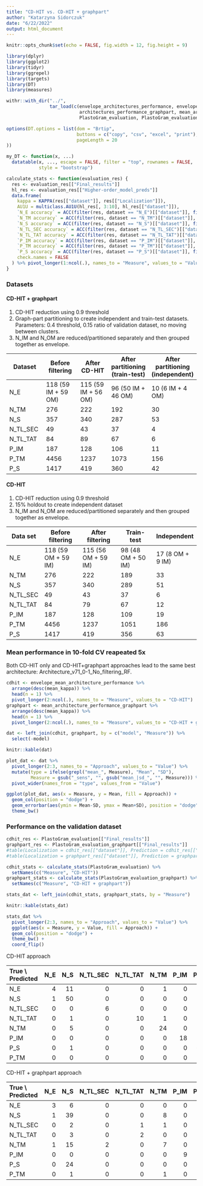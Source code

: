 ```yaml
---
title: "CD-HIT vs. CD-HIT + graphpart"
author: "Katarzyna Sidorczuk"
date: "6/22/2022"
output: html_document
---
```


```r
knitr::opts_chunk$set(echo = FALSE, fig.width = 12, fig.height = 9)

library(dplyr)
library(ggplot2)
library(tidyr)
library(ggrepel)
library(targets)
library(DT)
library(measures)

withr::with_dir("../",
                tar_load(c(envelope_architectures_performance, envelope_mean_architecture_performance, 
                           architectures_performance_graphpart, mean_architecture_performance_graphpart,
                           PlastoGram_evaluation, PlastoGram_evaluation_graphpart)))

options(DT.options = list(dom = "Brtip",
                          buttons = c("copy", "csv", "excel", "print"),
                          pageLength = 20
))

my_DT <- function(x, ...)
  datatable(x, ..., escape = FALSE, filter = "top", rownames = FALSE,
            style = "bootstrap")

calculate_stats <- function(evaluation_res) {
  res <- evaluation_res[["Final_results"]]
  hl_res <- evaluation_res[["Higher-order_model_preds"]]
  data.frame(
    kappa = KAPPA(res[["dataset"]], res[["Localization"]]),
    AU1U = multiclass.AU1U(hl_res[, 3:10], hl_res[["dataset"]]),
    `N_E accuracy` = ACC(filter(res, dataset == "N_E")[["dataset"]], filter(res, dataset == "N_E")[["Localization"]]),
    `N_TM accuracy` = ACC(filter(res, dataset == "N_TM")[["dataset"]], filter(res, dataset == "N_TM")[["Localization"]]),
    `N_S accuracy` = ACC(filter(res, dataset == "N_S")[["dataset"]], filter(res, dataset == "N_S")[["Localization"]]),
    `N_TL_SEC accuracy` = ACC(filter(res, dataset == "N_TL_SEC")[["dataset"]], filter(res, dataset == "N_TL_SEC")[["Localization"]]),
    `N_TL_TAT accuracy` = ACC(filter(res, dataset == "N_TL_TAT")[["dataset"]], filter(res, dataset == "N_TL_TAT")[["Localization"]]),
    `P_IM accuracy` = ACC(filter(res, dataset == "P_IM")[["dataset"]], filter(res, dataset == "P_IM")[["Localization"]]),
    `P_TM accuracy` = ACC(filter(res, dataset == "P_TM")[["dataset"]], filter(res, dataset == "P_TM")[["Localization"]]),
    `P_S accuracy` = ACC(filter(res, dataset == "P_S")[["dataset"]], filter(res, dataset == "P_S")[["Localization"]]),
    check.names = FALSE
  ) %>% pivot_longer(1:ncol(.), names_to = "Measure", values_to = "Value") 
}
```

### Datasets

#### CD-HIT + graphpart

1. CD-HIT reduction using 0.9 threshold
2. Graph-part partitioning to create independent and train-test datasets. Parameters: 0.4 threshold, 0.15 ratio of validation dataset, no moving between clusters.
3. N_IM and N_OM are reduced/partitioned separately and then grouped together as envelope. 

| Dataset | Before filtering | After CD-HIT | After partitioning<br>(train-test) | After partitioning<br>(independent) |
|---|---|---|---|---|
| N_E | 118 (59 IM + 59 OM) | 115 (59 IM + 56 OM) | 96 (50 IM + 46 OM) | 10 (6 IM + 4 OM) |
| N_TM | 276 | 222 | 192 | 30 |
| N_S | 357 | 340 | 287 | 53 |
| N_TL_SEC | 49 | 43 | 37 | 4 |
| N_TL_TAT | 84 | 89 | 67 | 6 |
| P_IM | 187 | 128 | 106 | 11 |
| P_TM | 4456 | 1237 | 1073 | 156 |
| P_S | 1417 | 419 | 360 | 42 |


#### CD-HIT

1. CD-HIT reduction using 0.9 threshold
2. 15% holdout to create independent dataset
3. N_IM and N_OM are reduced/partitioned separately and then grouped together as envelope. 

| Data set   | Before filtering   | After filtering    | Train-test        | Independent     |
|------------|--------------------|--------------------|-------------------|-----------------|
| N_E        | 118 (59 OM + 59 IM) | 115 (56 OM + 59 IM) | 98 (48 OM + 50 IM) | 17 (8 OM + 9 IM) |
| N_TM       | 276                | 222                | 189               | 33              |
| N_S        | 357                | 340                | 289               | 51              |
| N_TL_SEC   | 49                 | 43                 | 37                | 6               |
| N_TL_TAT   | 84                 | 79                 | 67                | 12              |
| P_IM       | 187                | 128                | 109               | 19              |
| P_TM       | 4456               | 1237               | 1051              | 186             |
| P_S        | 1417               | 419                | 356               | 63              |


### Mean performance in 10-fold CV reapeated 5x

Both CD-HIT only and CD-HIT+graphpart approaches lead to the same best architecture: Architecture_v71_0-1_No_filtering_RF. 

```r
cdhit <- envelope_mean_architecture_performance %>% 
  arrange(desc(mean_kappa)) %>% 
  head(n = 1) %>% 
  pivot_longer(2:ncol(.), names_to = "Measure", values_to = "CD-HIT") 
graphpart <- mean_architecture_performance_graphpart %>% 
  arrange(desc(mean_kappa)) %>% 
  head(n = 1) %>% 
  pivot_longer(2:ncol(.), names_to = "Measure", values_to = "CD-HIT + graphpart") 

dat <- left_join(cdhit, graphpart, by = c("model", "Measure")) %>% 
  select(-model)

knitr::kable(dat)
```

```r
plot_dat <- dat %>% 
  pivot_longer(2:3, names_to = "Approach", values_to = "Value") %>% 
  mutate(type = ifelse(grepl("mean_", Measure), "Mean", "SD"),
         Measure = gsub("_sens", "", gsub("mean_|sd_", "", Measure))) %>% 
  pivot_wider(names_from = "type", values_from = "Value")

ggplot(plot_dat, aes(x = Measure, y = Mean, fill = Approach)) +
  geom_col(position = "dodge") +
  geom_errorbar(aes(ymin = Mean-SD, ymax = Mean+SD), position = "dodge") +
  theme_bw()
```

### Performance on the validation dataset

```r
cdhit_res <- PlastoGram_evaluation[["Final_results"]]
graphpart_res <- PlastoGram_evaluation_graphpart[["Final_results"]]
#table(Localization = cdhit_res[["dataset"]], Prediction = cdhit_res[["Localization"]]) %>% knitr::kable()
#table(Localization = graphpart_res[["dataset"]], Prediction = graphpart_res[["Localization"]]) %>% knitr::kable()

cdhit_stats <- calculate_stats(PlastoGram_evaluation) %>% 
  setNames(c("Measure", "CD-HIT"))
graphpart_stats <- calculate_stats(PlastoGram_evaluation_graphpart) %>% 
  setNames(c("Measure", "CD-HIT + graphpart"))

stats_dat <- left_join(cdhit_stats, graphpart_stats, by = "Measure") 

knitr::kable(stats_dat)

stats_dat %>% 
  pivot_longer(2:3, names_to = "Approach", values_to = "Value") %>% 
  ggplot(aes(x = Measure, y = Value, fill = Approach)) +
  geom_col(position = "dodge") +
  theme_bw() +
  coord_flip()
```


CD-HIT approach

|True \\ Predicted| N_E| N_S| N_TL_SEC| N_TL_TAT| N_TM| P_IM| P_S| P_TM|
|:--------|---:|---:|--------:|--------:|----:|----:|---:|----:|
|N_E      |   4|  11|        0|        0|    1|    0|   0|    1|
|N_S      |   1|  50|        0|        0|    0|    0|   0|    0|
|N_TL_SEC |   0|   0|        6|        0|    0|    0|   0|    0|
|N_TL_TAT |   0|   1|        0|       10|    1|    0|   0|    0|
|N_TM     |   0|   5|        0|        0|   24|    0|   0|    4|
|P_IM     |   0|   0|        0|        0|    0|   18|   0|    1|
|P_S      |   0|   1|        0|        0|    0|    0|  60|    2|
|P_TM     |   0|   0|        0|        0|    0|    0|   0|  186|


CD-HIT + graphpart approach

|True \\ Predicted| N_E| N_S| N_TL_SEC| N_TL_TAT| N_TM| P_IM| P_S| P_TM|
|:--------|---:|---:|--------:|--------:|----:|----:|---:|----:|
|N_E      |   3|   6|        0|        0|    0|    0|   0|    1|
|N_S      |   1|  39|        0|        0|    8|    0|   4|    1|
|N_TL_SEC |   0|   2|        0|        1|    1|    0|   0|    0|
|N_TL_TAT |   0|   3|        0|        2|    0|    0|   0|    1|
|N_TM     |   1|  15|        2|        0|    7|    0|   0|    5|
|P_IM     |   0|   0|        0|        0|    0|    9|   0|    2|
|P_S      |   0|  24|        0|        0|    0|    0|   3|   15|
|P_TM     |   0|   1|        0|        0|    1|    0|   1|  153|

